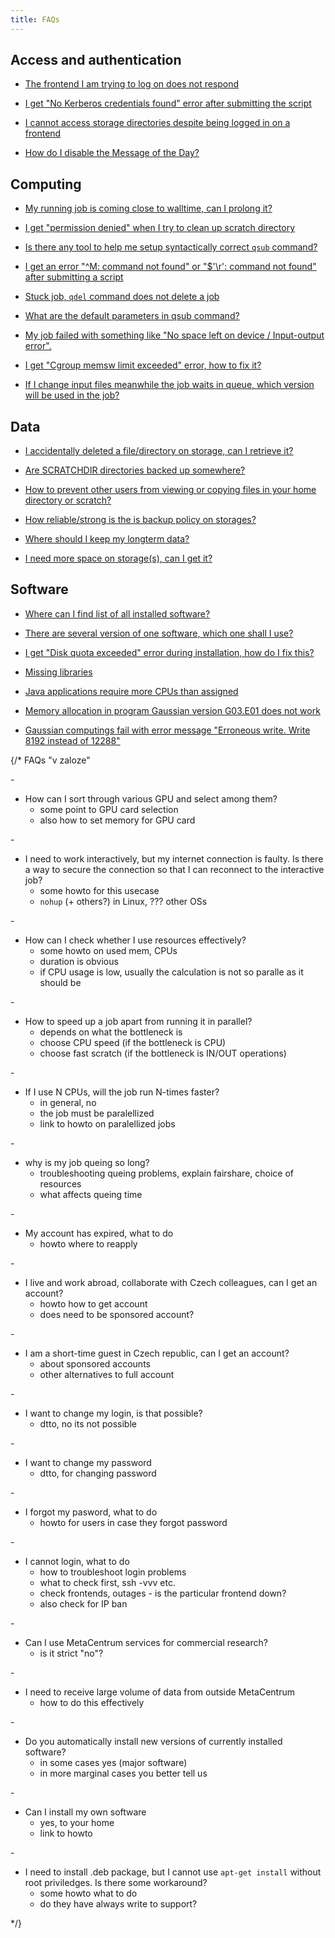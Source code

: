 ```yaml
---
title: FAQs
---
```

## Access and authentication

- [The frontend I am trying to log on does not respond](../support/faqs-content/frontend-does-not-respond)

- [I get "No Kerberos credentials found" error after submitting the script](../support/faqs-content/no-kerb-credenials)

- [I cannot access storage directories despite being logged in on a frontend](../support/faqs-content/no-access-to-storages)

- [How do I disable the Message of the Day?](../support/faqs-content/disable-motd)

## Computing

- [My running job is coming close to walltime, can I prolong it?](../support/faqs-content/prolong-walltime)

- [I get "permission denied" when I try to clean up scratch directory](../support/faqs-content/clean-scratch-perm-denied)

- [Is there any tool to help me setup syntactically correct `qsub` command?](../support/faqs-content/qsub-assembler)

- [I get an error "^M: command not found" or "$'\r': command not found" after submitting a script](../support/faqs-content/os-dependent-endlines)

- [Stuck job, `qdel` command does not delete a job](../support/faqs-content/force-qdel)

- [What are the default parameters in qsub command?](../support/faqs-content/qsub-default-parameters)

- [My job failed with something like "No space left on device / Input-output error".](../support/faqs-content/no-space-left)

- [I get "Cgroup memsw limit exceeded" error, how to fix it?](../support/faqs-content/cgroup-memsw-limit-exceeded)

- [If I change input files meanwhile the job waits in queue, which version will be used in the job?](../support/faqs-content/input-files-modify-after-jobstart)

## Data


- [I accidentally deleted a file/directory on storage, can I retrieve it?](../support/faqs-content/accident-deleted-file)

- [Are SCRATCHDIR directories backed up somewhere?](../support/faqs-content/scratchdir-backup)

- [How to prevent other users from viewing or copying files in your home directory or scratch?](../support/faqs-content/unix-disk-permission)

- [How reliable/strong is the is backup policy on storages?](../support/faqs-content/storage-backup-policy)

- [Where should I keep my longterm data?](../support/faqs-content/where-keep-data)

- [I need more space on storage(s), can I get it?](../support/faqs-content/more-space-storage)

## Software

- [Where can I find list of all installed software?](../support/faqs-content/list-all-sw)

- [There are several version of one software, which one shall I use?](../support/faqs-content/sw-which-version)

- [I get "Disk quota exceeded" error during installation, how do I fix this?](../support/faqs-content/disk-quota-install)

- [Missing libraries](../support/faqs-content/missing-libraries)

- [Java applications require more CPUs than assigned](../support/faqs-content/java-app-wants-more-cpu)

- [Memory allocation in program Gaussian version G03.E01 does not work](../support/faqs-content/memory-alloc-gauss-fail)

- [Gaussian computings fail with error message "Erroneous write. Write 8192 instead of 12288"](../support/faqs-content/gauss-fail-err-write)


{/* FAQs "v zaloze"

-[]()
- How can I sort through various GPU and select among them?
    - some point to GPU card selection
    - also how to set memory for GPU card

-[]()
- I need to work interactively, but my internet connection is faulty. Is there a way to secure the connection so that I can reconnect to the interactive job?
    - some howto for this usecase
    - `nohup` (+ others?) in Linux, ??? other OSs 

-[]()
- How can I check whether I use resources effectively?
    - some howto on used mem, CPUs
    - duration is obvious
    - if CPU usage is low, usually the calculation is not so paralle as it should be 

-[]()
- How to speed up a job apart from running it in parallel?
    - depends on what the bottleneck is
    - choose CPU speed (if the bottleneck is CPU)
    - choose fast scratch (if the bottleneck is IN/OUT operations)

-[]()
- If I use N CPUs, will the job run N-times faster?
    - in general, no
    - the job must be paralellized
    - link to howto on paralellized jobs

-[]()
- why is my job queing so long? 
    - troubleshooting queing problems, explain fairshare, choice of resources
    - what affects queing time

-[]()
- My account has expired, what to do
    - howto where to reapply

-[]()
- I live and work abroad, collaborate with Czech colleagues, can I get an account?
    - howto how to get account
    - does need to be sponsored account?

-[]()
- I am a short-time guest in Czech republic, can I get an account?
    - about sponsored accounts
    - other alternatives to full account

-[]()
- I want to change my login, is that possible?
    - dtto, no its not possible

-[]()
- I want to change my password
    - dtto, for changing password

-[]()
- I forgot my pasword, what to do
    - howto for users in case they forgot password

-[]()
- I cannot login, what to do  
    - how to troubleshoot login problems
    - what to check first, ssh -vvv etc.
    - check frontends, outages - is the particular frontend down?
    - also check for IP ban

-[]()
- Can I use MetaCentrum services for commercial research?
    - is it strict "no"?

-[]()
- I need to receive large volume of data from outside MetaCentrum
    - how to do this effectively

-[]()
- Do you automatically install new versions of currently installed software?
    - in some cases yes (major software)
    - in more marginal cases you better tell us

-[]()
- Can I install my own software
    - yes, to your home
    - link to howto

-[]()
- I need to install .deb package, but I cannot use `apt-get install` without root priviledges. Is there some workaround?
    - some howto what to do
    - do they have always write to support?

*/}
